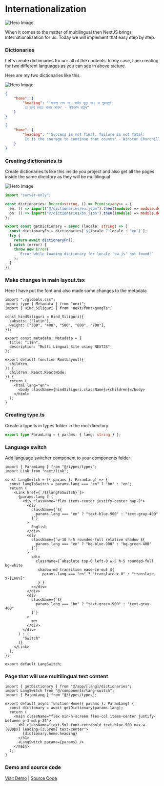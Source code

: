 # **Internationalization**


![Hero Image](./hero.png)


When It comes to the matter of multilingual then NextJS brings Internationalization for us. Today we will implement that easy step by step.

### **Dictionaries**

Let's create dictionaries for our all of the contents. In my case, I am creating for two different languages as you can see in above picture.

Here are my two dictionaries like this

![Hero Image](./i18n-folder-struct.png)

```json filename="src/dictionaries/bn.json" copy
{
    "home": {
        "heading": "'সাফল্য শেষ নয়, ব্যর্থতা মৃত্যু নয়: যা গুরুত্বপূর্ণ,
         তা হলো চলতে থাকার সাহস' - উইনস্টন চার্চিল"
    }
}
```

```json filename="src/dictionaries/en.json" copy
{
    "home": {
        "heading": "'Success is not final, failure is not fatal:
         It is the courage to continue that counts' - Winston Churchill"
    }
}
```

### **Creating dictionaries.ts**

Create dictionaries.ts like this inside you project and also get all the pages inside the same directory as they will be multilingual

![Hero Image](./folder-struct-for-dictionary-js.png)

```ts filename="src/app/[lang]/dictionaries.ts" copy
import "server-only";

const dictionaries: Record<string, () => Promise<any>> = {
  en: () => import("@/dictionaries/en.json").then((module) => module.default),
  bn: () => import("@/dictionaries/bn.json").then((module) => module.default),
};

export const getDictionary = async (locale: string) => {
  const dictionaryFn = dictionaries[`${locale ? locale : "en"}`];
  try {
    return await dictionaryFn();
  } catch (error) {
    throw new Error(
      `Error while loading dictionary for locale 'sw.js' not found!`
    );
  }
};
```

### **Make changes in main layout.tsx**

Here I have put the font and also made some changes to the metadata

```tsx filename="src/app/layout.tsx" copy
import "./globals.css";
import type { Metadata } from "next";
import { Hind_Siliguri } from "next/font/google";

const hindSiliguri = Hind_Siliguri({
  subsets: ["latin"],
  weight: ["300", "400", "500", "600", "700"],
});

export const metadata: Metadata = {
  title: "i18n",
  description: "Multi Lingual Site using NEXTJS",
};

export default function RootLayout({
  children,
}: {
  children: React.ReactNode;
}) {
  return (
    <html lang="en">
      <body className={hindSiliguri.className}>{children}</body>
    </html>
  );
}
```

### **Creating type.ts**

Create a type.ts in types folder in the root directory

```ts filename="src/types/types.ts" copy
export type ParamLang = { params: { lang: string } };
```

### **Language switch**

Add language switcher component to your components folder

```tsx filename="/src/components/lang-switch.tsx" copy
import { ParamLang } from "@/types/types";
import Link from "next/link";

const LangSwitch = ({ params }: ParamLang) => {
  const langToSwitch = params.lang === "en" ? "bn" : "en";
  return (
    <Link href={`/${langToSwitch}`}>
      {params.lang ? (
        <div className="flex items-center justify-center gap-2">
          <div
            className={`${
              params.lang === "en" ? "text-blue-900" : "text-gray-400"
            }`}
          >
            English
          </div>
          <div
            className={`w-10 h-5 rounded-full relative shadow ${
              params.lang === "en" ? "bg-blue-900" : "bg-green-400"
            }`}
          >
            <div
              className={`absolute top-0 left-0 w-5 h-5 rounded-full bg-white
               shadow-md transition ease-in-out ${
                 params.lang === "en" ? "translate-x-0" : "translate-x-[100%]"
               }`}
            ></div>
          </div>
          <div
            className={`${
              params.lang === "bn" ? "text-green-900" : "text-gray-400"
            }`}
          >
            বাংলা
          </div>
        </div>
      ) : (
        "Switch"
      )}
    </Link>
  );
};

export default LangSwitch;
```

### **Page that will use multilingual text content**

```tsx filename="src/app/[lang]/page.tsx" copy
import { getDictionary } from "@/app/[lang]/dictionaries";
import LangSwitch from "@/components/lang-switch";
import { ParamLang } from "@/types/types";

export default async function Home({ params }: ParamLang) {
  const dictionary = await getDictionary(params.lang);
  return (
    <main className="flex min-h-screen flex-col items-center justify-between p-3 md:p-24">
      <h1 className="text-5xl font-extrabold text-blue-900 max-w-[800px] leading-[3.5rem] text-center">
        {dictionary.home.heading}
      </h1>
      <LangSwitch params={params} />
    </main>
  );
}
```

### **Demo and source code**

[Visit Demo](https://i18n-next-sigma.vercel.app/bn) | 
[Source Code](https://github.com/musiur/i18n-next)
